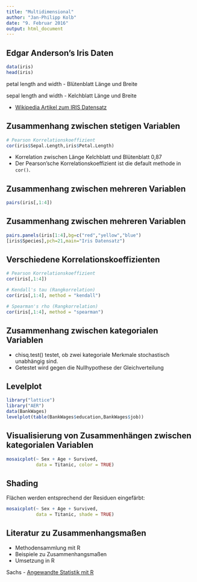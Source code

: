 ```yaml
---
title: "Multidimensional"
author: "Jan-Philipp Kolb"
date: "9. Februar 2016"
output: html_document
---
```


## Edgar Anderson's Iris Daten


```r
data(iris)
head(iris)
```

petal length and width - Blütenblatt Länge und Breite

sepal length and width - Kelchblatt Länge und Breite 

- [Wikipedia Artikel zum IRIS Datensatz](https://en.wikipedia.org/wiki/Iris_flower_data_set)

## Zusammenhang zwischen stetigen Variablen

```r
# Pearson Korrelationskoeffizient
cor(iris$Sepal.Length,iris$Petal.Length)
```

- Korrelation zwischen Länge Kelchblatt und Blütenblatt 0,87
- Der Pearson'sche Korrelationskoeffizient ist die default methode in `cor()`.

## Zusammenhang zwischen mehreren Variablen

```r
pairs(iris[,1:4])
```

## Zusammenhang zwischen mehreren Variablen

```r
pairs.panels(iris[1:4],bg=c("red","yellow","blue")
[iris$Species],pch=21,main="Iris Datensatz")
```

## Verschiedene Korrelationskoeffizienten


```r
# Pearson Korrelationskoeffizient
cor(iris[,1:4]) 
```

```r
# Kendall's tau (Rangkorrelation)
cor(iris[,1:4], method = "kendall") 
```

```r
# Spearman's rho (Rangkorrelation)
cor(iris[,1:4], method = "spearman") 
```

## Zusammenhang zwischen kategorialen Variablen

- chisq.test() testet, ob zwei kategoriale Merkmale stochastisch unabhängig sind.
- Getestet wird gegen die Nullhypothese der Gleichverteilung


## Levelplot

```r
library("lattice")
library("AER")
data(BankWages)
levelplot(table(BankWages$education,BankWages$job))
```

## Visualisierung von Zusammenhängen zwischen kategorialen Variablen

```r
mosaicplot(~ Sex + Age + Survived, 
           data = Titanic, color = TRUE)
```

## Shading

Flächen werden entsprechend der Residuen eingefärbt:

```r
mosaicplot(~ Sex + Age + Survived, 
           data = Titanic, shade = TRUE)
```

## Literatur zu Zusammenhangsmaßen

-  Methodensammlung mit R
-  Beispiele zu Zusammenhangsmaßen
-  Umsetzung in R

Sachs - [Angewandte Statistik mit R](https://books.google.de/books/about/Angewandte_Statistik.html?id=S-zXmAEACAAJ&redir_esc=y)
